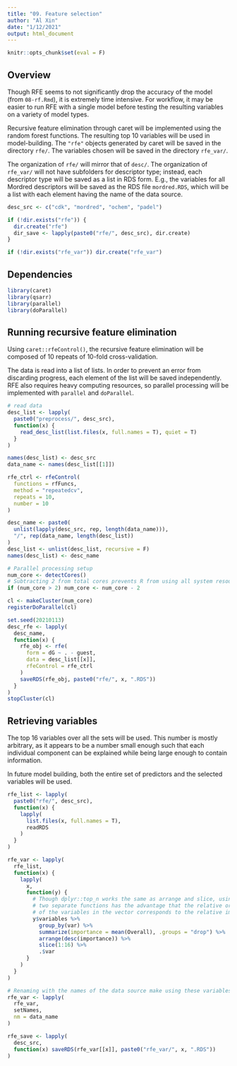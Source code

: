 ```yaml
---
title: "09. Feature selection"
author: "Al Xin"
date: "1/12/2021"
output: html_document
---
```


```r
knitr::opts_chunk$set(eval = F)
```

## Overview

Though RFE seems to not significantly drop the accuracy of the model (from
`08-rf.Rmd`), it is extremely time intensive. For workflow, it may be easier to
run RFE with a single model before testing the resulting variables on a variety
of model types.

Recursive feature elimination through caret will be implemented using the random
forest functions. The resulting top 10 variables will be used in model-building.
The `"rfe"` objects generated by caret will be saved in the directory `rfe/`.
The variables chosen will be saved in the directory `rfe_var/`.

The organization of `rfe/` will mirror that of `desc/`. The organization of
`rfe_var/` will not have subfolders for descriptor type; instead, each
descriptor type will be saved as a list in RDS form. E.g., the variables for all
Mordred descriptors will be saved as the RDS file `mordred.RDS`, which will
be a list with each element having the name of the data source.

```r
desc_src <- c("cdk", "mordred", "ochem", "padel")

if (!dir.exists("rfe")) {
  dir.create("rfe")
  dir_save <- lapply(paste0("rfe/", desc_src), dir.create)
}

if (!dir.exists("rfe_var")) dir.create("rfe_var")
```
## Dependencies

```r
library(caret)
library(qsarr)
library(parallel)
library(doParallel)
```

## Running recursive feature elimination

Using `caret::rfeControl()`, the recursive feature elimination will be composed of 10 repeats of 10-fold cross-validation. 

The data is read into a list of lists. In order to prevent an error from discarding progress, each element of the list will be saved independently. RFE also requires heavy computing resources, so parallel processing will be implemented with `parallel` and `doParallel`. 

```r
# read data
desc_list <- lapply(
  paste0("preprocess/", desc_src), 
  function(x) {
    read_desc_list(list.files(x, full.names = T), quiet = T)
  }
)

names(desc_list) <- desc_src
data_name <- names(desc_list[[1]])

rfe_ctrl <- rfeControl(
  functions = rfFuncs,
  method = "repeatedcv",
  repeats = 10, 
  number = 10
)

desc_name <- paste0(
  unlist(lapply(desc_src, rep, length(data_name))), 
  "/", rep(data_name, length(desc_list))
)
desc_list <- unlist(desc_list, recursive = F)
names(desc_list) <- desc_name

# Parallel processing setup
num_core <- detectCores()
# Subtracting 2 from total cores prevents R from using all system resources
if (num_core > 2) num_core <- num_core - 2

cl <- makeCluster(num_core)
registerDoParallel(cl)

set.seed(20210113)
desc_rfe <- lapply(
  desc_name, 
  function(x) {
    rfe_obj <- rfe(
      form = dG ~ . - guest,
      data = desc_list[[x]], 
      rfeControl = rfe_ctrl
    )
    saveRDS(rfe_obj, paste0("rfe/", x, ".RDS"))
  }
)
stopCluster(cl)
```

## Retrieving variables

The top 16 variables over all the sets will be used. This number is mostly arbitrary, as it appears to be a number small enough such that each individual component can be explained while being large enough to contain information. 

In future model building, both the entire set of predictors and the selected variables will be used. 

```r
rfe_list <- lapply(
  paste0("rfe/", desc_src), 
  function(x) {
    lapply(
      list.files(x, full.names = T), 
      readRDS
    )
  }
)

rfe_var <- lapply(
  rfe_list, 
  function(x) {
    lapply(
      x, 
      function(y) {
        # Though dplyr::top_n works the same as arrange and slice, using the 
        # two separate functions has the advantage that the relative order
        # of the variables in the vector corresponds to the relative importance
        y$variables %>%
          group_by(var) %>%
          summarize(importance = mean(Overall), .groups = "drop") %>%
          arrange(desc(importance)) %>%
          slice(1:16) %>%
          .$var
      }
    )
  }
)

# Renaming with the names of the data source make using these variables easier 
rfe_var <- lapply(
  rfe_var, 
  setNames, 
  nm = data_name
)

rfe_save <- lapply(
  desc_src, 
  function(x) saveRDS(rfe_var[[x]], paste0("rfe_var/", x, ".RDS"))
)

```

